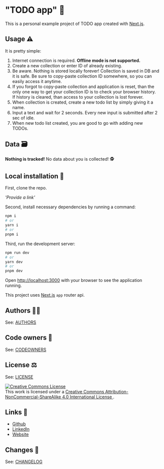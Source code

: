 # "TODO app" 📝

This is a personal example project of TODO app created with [Next.js](https://nextjs.org/).

## Usage ⚠️

It is pretty simple:

1. Internet connection is required. <b>Offline mode is not supported.</b>
1. Create a new collection or enter ID of already existing.
1. Be aware. Nothing is stored locally forever! Collection is saved in DB and it is safe. Be sure to copy-paste collection ID somewhere, so you can easily access it anytime.
1. If you forgot to copy-paste collection and application is reset, than the only one way to get your collection ID is to check your browser history. If history is cleared, than access to your collection is lost forever.
1. When collection is created, create a new todo list by simply giving it a name.
1. Input a text and wait for 2 seconds. Every new input is submitted after 2 sec of idle.
1. When new todo list created, you are good to go with adding new TODOs.

## Data 🗃️

<b>Nothing is tracked!</b> No data about you is collected! 🕵️

## Local installation 💽

First, clone the repo.

<i>'Provide a link'</i>

Second, install necessary dependencies by running a command:

```bash
npm i
# or
yarn i
# or
pnpm i
```

Third, run the development server:

```bash
npm run dev
# or
yarn dev
# or
pnpm dev
```

Open [http://localhost:3000](http://localhost:3000) with your browser to see the application running.

This project uses [Next.js](https://nextjs.org/) `app` router api.

## Authors 🧑‍💻

See: [AUTHORS](./AUTHORS)

## Code owners 👑

See: [CODEOWNERS](./CODEOWNERS)

## License ⚖️

See: [LICENSE](./LICENSE)

<a rel="license" href="http://creativecommons.org/licenses/by-nc-sa/4.0/">
	<img
		alt="Creative Commons License"
		className="border-0"
		src="https://i.creativecommons.org/l/by-nc-sa/4.0/88x31.png"
	/>
</a>
<br />
This work is licensed under a <a
	rel="license"
	href="http://creativecommons.org/licenses/by-nc-sa/4.0/"
	className="break-all">
	Creative Commons Attribution-NonCommercial-ShareAlike 4.0 International
	License
</a>.

## Links 🔗

-   [Github](https://github.com/eXebyss)
-   [LinkedIn](https://www.linkedin.com/in/mihails-fjodorovs-361a0a182/)
-   [Website](https://www.mihailsfjodorovs.com/)

## Changes 📃

See: [CHANGELOG](./CHANGELOG.md)
